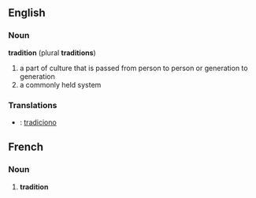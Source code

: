 {{wikipedia}}
==English==
===Noun===
'''tradition''' (plural '''traditions''')
#a part of culture that is passed from person to person or generation to generation
#a commonly held system

===Translations===
* {{io}} : [[tradiciono]]

==French==
===Noun===
# '''tradition'''